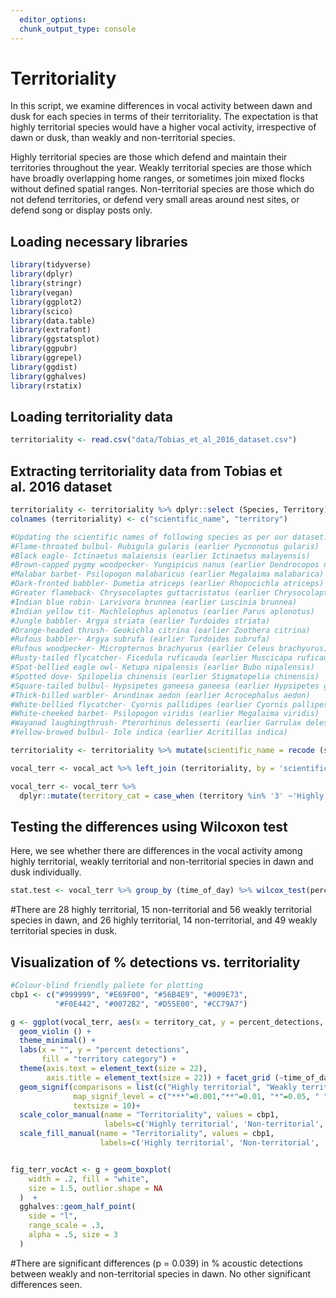 ```yaml
---
  editor_options: 
  chunk_output_type: console
---
```

  
  
# Territoriality
  
In this script, we examine differences in vocal activity between dawn and dusk for each species in terms of their territoriality. The expectation is that highly territorial species would have a higher vocal activity, irrespective of dawn or dusk, than weakly and non-territorial species.

Highly territorial species are those which defend and maintain their territories throughout the year. Weakly territorial species are those which have broadly overlapping home ranges, or sometimes join mixed flocks without defined spatial ranges. Non-territorial species are those which do not defend territories, or defend very small areas around nest sites, or defend song or display posts only.

## Loading necessary libraries
```r
library(tidyverse)
library(dplyr)
library(stringr)
library(vegan)
library(ggplot2)
library(scico)
library(data.table)
library(extrafont)
library(ggstatsplot)
library(ggpubr)
library(ggrepel)
library(ggdist)
library(gghalves)     
library(rstatix)
```

## Loading territoriality data
```r
territoriality <- read.csv("data/Tobias_et_al_2016_dataset.csv")
```

## Extracting territoriality data from Tobias et al. 2016 dataset
```r
territoriality <- territoriality %>% dplyr::select (Species, Territory)
colnames (territoriality) <- c("scientific_name", "territory")

#Updating the scientific names of following species as per our dataset:
#Flame-throated bulbul- Rubigula gularis (earlier Pycnonotus gularis)
#Black eagle- Ictinaetus malaiensis (earlier Ictinaetus malayensis)
#Brown-capped pygmy woodpecker- Yungipicus nanus (earlier Dendrocopos nanus)
#Malabar barbet- Psilopogon malabaricus (earlier Megalaima malabarica)
#Dark-fronted babbler- Dumetia atriceps (earlier Rhopocichla atriceps)
#Greater flameback- Chrysocolaptes guttacristatus (earlier Chrysocolaptes lucidus)
#Indian blue robin- Larvivora brunnea (earlier Luscinia brunnea)
#Indian yellow tit- Machlolophus aplonotus (earlier Parus aplonotus)
#Jungle babbler- Argya striata (earlier Turdoides striata)
#Orange-headed thrush- Geokichla citrina (earlier Zoothera citrina)
#Rufous babbler- Argya subrufa (earlier Turdoides subrufa)
#Rufous woodpecker- Micropternus brachyurus (earlier Celeus brachyurus)
#Rusty-tailed flycatcher- Ficedula ruficauda (earlier Muscicapa ruficauda
#Spot-bellied eagle owl- Ketupa nipalensis (earlier Bubo nipalensis)
#Spotted dove- Spilopelia chinensis (earlier Stigmatopelia chinensis)
#Square-tailed bulbul- Hypsipetes ganeesa ganeesa (earlier Hypsipetes ganeesa)
#Thick-billed warbler- Arundinax aedon (earlier Acrocephalus aedon)
#White-bellied flycatcher- Cyornis pallidipes (earlier Cyornis pallipes)
#White-cheeked barbet- Psilopogon viridis (earlier Megalaima viridis)
#Wayanad laughingthrush- Pterorhinus delesserti (earlier Garrulax delesserti)
#Yellow-browed bulbul- Iole indica (earlier Acritillas indica)

territoriality <- territoriality %>% mutate(scientific_name = recode (scientific_name, 'Pycnonotus gularis' = 'Rubigula gularis', 'Ictinaetus malayensis' = 'Ictinaetus malaiensis', 'Dendrocopos nanus' = 'Yungipicus nanus', 'Megalaima malabarica' = 'Psilopogon malabaricus', 'Rhopocichla atriceps' = 'Dumetia atriceps', 'Chrysocolaptes lucidus' = 'Chrysocolaptes guttacristatus', 'Luscinia brunnea' = 'Larvivora brunnea', 'Parus aplonotus' = 'Machlolophus aplonotus', 'Turdoides striata' = 'Argya striata', 'Zoothera citrina' = 'Geokichla citrina', 'Turdoides subrufa' = 'Argya subrufa', 'Celeus brachyurus' = 'Micropternus brachyurus', 'Muscicapa ruficauda' = 'Ficedula ruficauda', 'Bubo nipalensis' = 'Ketupa nipalensis', 'Stigmatopelia chinensis' = 'Spilopelia chinensis', 'Hypsipetes ganeesa' = 'Hypsipetes ganeesa ganeesa', 'Acrocephalus aedon' = 'Arundinax aedon', 'Cyornis pallipes' = 'Cyornis pallidipes', 'Megalaima viridis' = 'Psilopogon viridis', 'Garrulax delesserti' = 'Pterorhinus delesserti', 'Acritillas indica' = 'Iole indica' ))

vocal_terr <- vocal_act %>% left_join (territoriality, by = 'scientific_name')

vocal_terr <- vocal_terr %>%
  dplyr::mutate(territory_cat = case_when (territory %in% '3' ~'Highly territorial', territory %in% '2' ~ 'Weakly territorial', territory %in% '1' ~'Non-territorial'))
```

## Testing the differences using Wilcoxon test

Here, we see whether there are differences in the vocal activity among highly territorial, weakly territorial and non-territorial species in dawn and dusk individually. 

```r
stat.test <- vocal_terr %>% group_by (time_of_day) %>% wilcox_test(percent_detections ~ territory_cat)
```
#There are 28 highly territorial, 15 non-territorial and 56 weakly territorial species in dawn, and 26 highly territorial, 14 non-territorial, and 49 weakly territorial species in dusk.

## Visualization of % detections vs. territoriality
```r
#Colour-blind friendly pallete for plotting
cbp1 <- c("#999999", "#E69F00", "#56B4E9", "#009E73",
          "#F0E442", "#0072B2", "#D55E00", "#CC79A7")

g <- ggplot(vocal_terr, aes(x = territory_cat, y = percent_detections, fill = territory_cat)) + 
  geom_violin () +
  theme_minimal() +
  labs(x = "", y = "percent detections",
       fill = "territory category") +
  theme(axis.text = element_text(size = 22),
        axis.title = element_text(size = 22)) + facet_grid (~time_of_day) + 
  geom_signif(comparisons = list(c("Highly territorial", "Weakly territorial"), c("Weakly territorial", "Non-territorial"),  c("Non-territorial", "Highly territorial")), 
              map_signif_level = c("***"=0.001,"**"=0.01, "*"=0.05, " "=2),
              textsize = 10)+
  scale_color_manual(name = "Territoriality", values = cbp1,
                     labels=c('Highly territorial', 'Non-territorial', 'Weakly territorial'))+
  scale_fill_manual(name = "Territoriality", values = cbp1, 
                    labels=c('Highly territorial', 'Non-territorial', 'Weakly territorial'))


fig_terr_vocAct <- g + geom_boxplot(
    width = .2, fill = "white",
    size = 1.5, outlier.shape = NA
  )  +
  gghalves::geom_half_point(
    side = "l", 
    range_scale = .3, 
    alpha = .5, size = 3
  )
```

#There are significant differences (p = 0.039) in % acoustic detections between weakly and non-territorial species in dawn. No other significant differences seen. 
